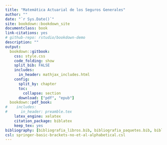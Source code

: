 ```yaml
---
title: "Matemática Actuarial de los Seguros Generales"
author: ""
date: "`r Sys.Date()`"
site: bookdown::bookdown_site
documentclass: book
link-citations: yes
# github-repo: rstudio/bookdown-demo
description: ""
output: 
  bookdown::gitbook:
    css: style.css
    code_folding: show
    split_bib: FALSE
    includes:
      in_header: mathjax_includes.html
    config:
      split_by: chapter
      toc:
        collapse: section
      download: ["pdf", "epub"]
  bookdown::pdf_book:
#    includes:
#      in_header: preamble.tex
    latex_engine: xelatex
    citation_package: biblatex
    keep_tex: yes
bibliography: [bibliografia_libros.bib, bibliografia_paquetes.bib, bibliografia_articulos.bib]
csl: springer-basic-brackets-no-et-al-alphabetical.csl
---
```


<!------------------------------------------------------------------------------------------------->
\newcommand{\C}{\mathbb{C}}
\newcommand{\R}{\mathbb{R}}
\newcommand{\N}{\mathbb{N}}
\newcommand{\Z}{\mathbb{Z}}
\newcommand{\Fo}{\mathscr{F}}
\newcommand{\E}{\mathbb{E}}
\newcommand{\V}{\mathbb{V}}
\newcommand{\D}{\partial}
\newcommand{\F}{\mathcal{F}}
\newcommand{\arginf}{\operatorname{arginf}}
\newcommand{\argsup}{\operatorname{argsup}}
\newcommand{\DFT}{\operatorname{DFT}}
\newcommand{\VaR}{\operatorname{VaR}}
\newcommand{\CVaR}{\operatorname{CVaR}}
\newcommand{\TVaR}{\operatorname{TVaR}}
\newcommand{\EVaR}{\operatorname{EVaR}}
\newcommand{\CTE}{\operatorname{CTE}}
\newcommand{\ES}{\operatorname{ES}}
\newcommand{\Re}{\operatorname{Re}}
\newcommand{\Dif}{\operatorname{Dif}}
